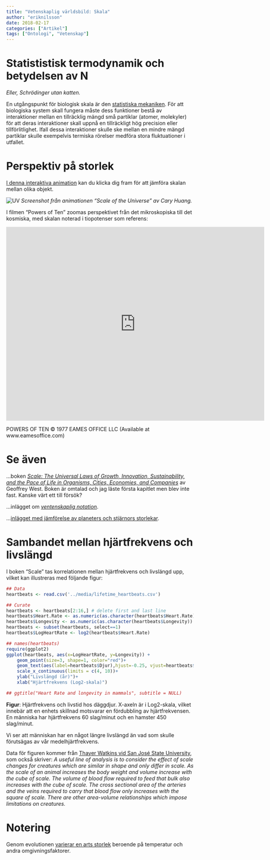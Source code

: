 ```yaml
---
title: "Vetenskaplig världsbild: Skala"
author: "eriknilsson"
date: 2018-02-17
categories: ["Artikel"]
tags: ["Ontologi", "Vetenskap"]
---
```


# Statististisk termodynamik och betydelsen av N

_Eller, Schrödinger utan katten._

En utgångspunkt för biologisk skala är den [statistiska mekaniken](/media/stat_TD.pdf). För att biologiska system skall fungera måste dess funktioner bestå av interaktioner mellan en tillräcklig mängd små partiklar (atomer, molekyler) för att deras interaktioner skall uppnå en tillräckligt hög precision eller tillförlitlighet. Ifall dessa interaktioner skulle ske mellan en mindre mängd partiklar skulle exempelvis termiska rörelser medföra stora fluktuationer i utfallet.

# Perspektiv på storlek

[I denna interaktiva animation](http://htwins.net/scale2/) kan du klicka dig fram för att jämföra skalan mellan olika objekt.

![UV](/media/uv_scale.png)
_Screenshot från animationen "Scale of the Universe" av Cary Huang._

I filmen "Powers of Ten" zoomas perspektivet från det mikroskopiska till det kosmiska, med skalan noterad i tiopotenser som referens:

<iframe width="694" height="520" src="https://www.youtube.com/embed/0fKBhvDjuy0" frameborder="0" allow="autoplay; encrypted-media" allowfullscreen></iframe>

POWERS OF TEN © 1977 EAMES OFFICE LLC (Available at www.eamesoffice.com)


# Se även

...boken _[Scale: The Universal Laws of Growth, Innovation, Sustainability, and the Pace of Life in Organisms, Cities, Economies, and Companies](https://www.amazon.com/Scale-Universal-Innovation-Sustainability-Organisms/dp/1594205582)_ av Geoffrey West. Boken är omtalad och jag läste första kapitlet men blev inte fast. Kanske värt ett till försök?

...inlägget om _[ventenskaplig notation](/post/scientific_notation)_.

...[inlägget med jämförelse av planeters och stjärnors storlekar](/posts/planetsizes).


# Sambandet mellan hjärtfrekvens och livslängd

I boken "Scale" tas korrelationen mellan hjärtfrekvens och livslängd upp, vilket kan illustreras med följande figur:

```r

## Data
heartbeats <- read.csv('../media/lifetime_heartbeats.csv')

## Curate
heartbeats <- heartbeats[2:16,] # delete first and last line
heartbeats$Heart.Rate <- as.numeric(as.character(heartbeats$Heart.Rate))
heartbeats$Longevity <- as.numeric(as.character(heartbeats$Longevity))
heartbeats <- subset(heartbeats, select==1)
heartbeats$LogHeartRate <- log2(heartbeats$Heart.Rate)

## names(heartbeats)
require(ggplot2)
ggplot(heartbeats, aes(x=LogHeartRate, y=Longevity)) +
    geom_point(size=3, shape=1, color="red")+
    geom_text(aes(label=heartbeats$Djur),hjust=-0.25, vjust=heartbeats$verticaloffset)+
    scale_x_continuous(limits = c(4, 10))+
    ylab("Livslängd (år)")+
    xlab("Hjärtfrekvens (Log2-skala)")

## ggtitle("Heart Rate and longevity in mammals", subtitle = NULL)

``` 
**Figur**: Hjärtfrekvens och livstid hos däggdjur. X-axeln är i Log2-skala, vilket innebär att en enhets skillnad motsvarar en fördubbling av hjärtfrekvensen. En människa har hjärtfrekvens 60 slag/minut och en hamster 450 slag/minut. 

Vi ser att människan har en något längre livslängd än vad som skulle förutsägas av vår medelhjärtfrekvens.

Data för figuren kommer från [Thayer Watkins vid San José State University](http://www.sjsu.edu/faculty/watkins/longevity.htm), som också skriver: _A useful line of analysis is to consider the effect of scale changes for creatures which are similar in shape and only differ in scale. As the scale of an animal increases the body weight and volume increase with the cube of scale. The volume of blood flow required to feed that bulk also increases with the cube of scale. The cross sectional area of the arteries and the veins required to carry that blood flow only increases with the square of scale. There are other area-volume relationships which impose limitations on creatures._

# Notering

Genom evolutionen [varierar en arts storlek](http://www.nhm.ac.uk/our-science/our-work/origins-evolution-and-futures/size-matters.html) beroende på temperatur och andra omgivningsfaktorer.
